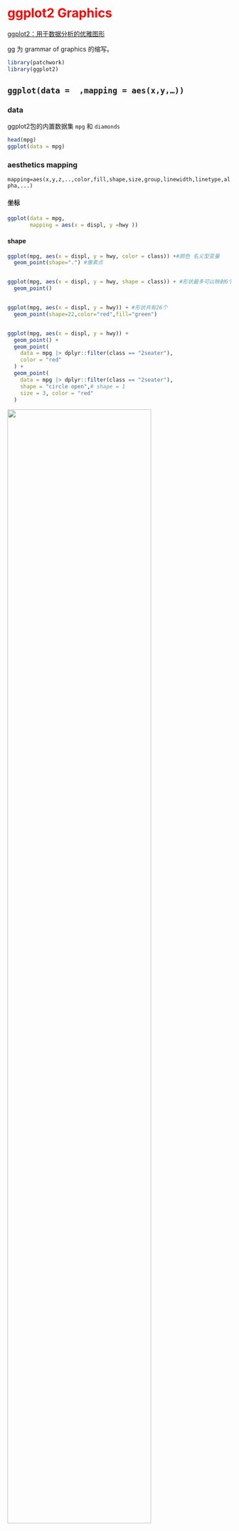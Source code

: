 # ggplot2 Graphics {#sec-ggplot2 style="color:red"}

[ggplot2：用于数据分析的优雅图形](https://ggplot2-book.org/mastery)

gg 为 grammar of graphics 的缩写。

```r
library(patchwork)
library(ggplot2)
```

## `ggplot(data =  ,mapping = aes(x,y,…))`

### data

ggplot2包的内置数据集 `mpg` 和 `diamonds`

```r
head(mpg)
ggplot(data = mpg)
```

### aesthetics mapping

`mapping=aes(x,y,z,..,color,fill,shape,size,group,linewidth,linetype,alpha,...)`

#### 坐标

```r
ggplot(data = mpg,
       mapping = aes(x = displ, y =hwy ))
```

#### shape

```r
ggplot(mpg, aes(x = displ, y = hwy, color = class)) +#颜色 名义型变量
  geom_point(shape=".") #像素点


ggplot(mpg, aes(x = displ, y = hwy, shape = class)) + #形状最多可以映射6个
  geom_point()


ggplot(mpg, aes(x = displ, y = hwy)) + #形状共有26个
  geom_point(shape=22,color="red",fill="green")


ggplot(mpg, aes(x = displ, y = hwy)) + 
  geom_point() + 
  geom_point(
    data = mpg |> dplyr::filter(class == "2seater"), 
    color = "red"
  ) +
  geom_point(
    data = mpg |> dplyr::filter(class == "2seater"), 
    shape = "circle open",# shape = 1
    size = 3, color = "red"
  )
```

![](images/shape.png){fig-align="center" width="80%"}

```r
ggplot(mpg, aes(x = displ, y = hwy, size =cty)) +#大小 有序型变量
  geom_point()

ggplot(mpg, aes(x = displ, y = hwy, alpha = cty)) +#透明度 有序型变量
  geom_point(color="red") #更改外观
ggplot(mpg, aes(x = displ, y = hwy, linetype = drv)) + #线条类型
  geom_smooth()

ggplot(mpg, aes(x = displ, y = hwy, linewidth = drv)) + #线条粗细
  geom_smooth()
```

## geometry

-   Graphical primitives:

    -   `geom_blank()`: display nothing. Most useful for adjusting axes limits using data.

    -   `geom_point()`: points.

    -   `geom_path()`: paths.

    -   `geom_ribbon()`: ribbons, a path with vertical thickness.

    -   `geom_segment()`: a line segment, specified by start and end position.

    -   `geom_rect()`: rectangles.

    -   `geom_polygon()`: filled polygons.

    -   `geom_text()`: text.

<!-- -->

-   One variable:

    -   Discrete:

        -   `geom_bar()`: display distribution of discrete variable.

    -   Continuous:

        -   `geom_histogram()`: bin and count continuous variable, display with bars.

        -   `geom_density()`: smoothed density estimate.

        -   `geom_dotplot()`: stack individual points into a dot plot.

        -   `geom_freqpoly()`: bin and count continuous variable, display with lines.

-   Two variables:

    -   Both continuous:

        -   `geom_point()`: scatterplot.

        -   `geom_quantile()`: smoothed quantile regression.

        -   `geom_rug()`: marginal rug plots.

        -   `geom_smooth()`: smoothed line of best fit.

        -   `geom_text()`: text labels.

    -   Show distribution:

        -   `geom_bin2d()`: bin into rectangles and count.

        -   `geom_density2d()`: smoothed 2d density estimate.

        -   `geom_hex()`: bin into hexagons and count.

    -   At least one discrete:

        -   `geom_count()`: count number of point at distinct locations

        -   `geom_jitter()`: randomly jitter overlapping points.

    -   One continuous, one discrete:

        -   `geom_bar(stat = "identity")`: a bar chart of precomputed summaries.

        -   `geom_boxplot()`: boxplots.

        -   `geom_violin()`: show density of values in each group.

    -   One time, one continuous:

        -   `geom_area()`: area plot.

        -   `geom_line()`: line plot.

        -   `geom_step()`: step plot.

    -   Display uncertainty:

        -   `geom_crossbar()`: vertical bar with center.

        -   `geom_errorbar()`: error bars.

        -   `geom_linerange()`: vertical line.

        -   `geom_pointrange()`: vertical line with center.

    -   Spatial:

        -   `geom_map()`: fast version of for map data.`geom_polygon()`

-   Three variables:

    -   `geom_contour()`: contours.

    -   `geom_tile()`: tile the plane with rectangles.

    -   `geom_raster()`: fast version of for equal sized tiles.`geom_tile()`

```r
df <- data.frame(
  x = c(3, 1, 5), 
  y = c(2, 4, 6), 
  label = c("a","b","c")
)

p <- ggplot(df, aes(x, y, label = label)) + 
  labs(x = NULL, y = NULL) + # Hide axis label
  theme(plot.title = element_text(size = 12)) # Shrink plot title

(p + geom_point() + ggtitle("point") +
        p + geom_text() + ggtitle("text") +
        p + geom_bar(stat = "identity") + ggtitle("bar") )/
(p + geom_tile() + ggtitle("tile") +
     p + geom_raster() + ggtitle("raster")+
     p + geom_line() + ggtitle("line")) /
(p + geom_area() + ggtitle("area") +
    p + geom_path() + ggtitle("path") +
    p + geom_polygon() + ggtitle("polygon"))
```

### X=连续型变量

#### geom_point

```r
ggplot(data = mpg) + 
    geom_point(mapping = aes(x=displ,y=hwy),
               stat = "identity",position = "identity")
```

```r
ggplot(mpg, aes(displ,hwy)) +
    geom_point() |
    
    ggplot(mpg, aes(displ,hwy)) +
    geom_point(aes(size = displ/10)) + 
    scale_size_area(name="displ/10")
```

#### geom_line

```r
economics |> head()

ggplot(economics,aes(date,pop))+
    geom_line()+
    scale_x_date()

```

#### geom_smooth

```r
q <- ggplot(mpg, aes(displ, hwy)) +
    geom_point()

q+geom_smooth(method = "loess",span = 0.2,se=T) # loess 平滑局部回归   small n
                                   #span 0非常摆动，1不那么摆动

q+ geom_smooth(span = 1)  #不很摆动

library(MASS)
q+geom_smooth(method = "rlm")   # robust linear model  稳健线性模型

library(mgcv)
q+ geom_smooth(method = "gam", formula = y ~ s(x)) # gam 广义相加模型   n>1000
```

```r
binomial_smooth <- function(...) {
  geom_smooth(method = "glm", method.args = list(family = "binomial"), ...)
}



ggplot(rpart::kyphosis,aes(Age,as.numeric(Kyphosis)-1))+
    geom_point()+
    binomial_smooth()



```

#### geom_histogram

```r
ggplot(mpg, aes(hwy)) + geom_histogram(binwidth = 2.5)


ggplot(mpg, aes(hwy)) +
  geom_histogram(binwidth = 1) |
ggplot(mpg, aes(hwy)) +
  geom_histogram(aes(weight = displ), binwidth = 1) # 加权

ggplot(data = mpg) + 
    geom_histogram(aes(x=displ,y=after_stat(density)),
                   stat = "bin",position = "stack",
                   binwidth = 0.5
                   ) +
    scale_y_continuous(labels=scales::percent) +
    geom_density(aes(x=displ,y=after_stat(density)),
                 color="red", linewidth=1)



```

#### geom_bin2d()

```r
smaller <- diamonds |> 
  dplyr::filter(carat < 3)
ggplot(smaller, aes(x = carat, y = price)) +
  geom_bin2d()

# install.packages("hexbin")
ggplot(smaller, aes(x = carat, y = price)) +
  geom_hex()
```

#### geom_freqpoly

```r
ggplot(mpg, aes(hwy)) + 
  geom_freqpoly(binwidth = 2.5)
```

#### geom_density

```r

p <- ggplot(data = mpg)
p + geom_density(aes(displ,fill=drv),
                 stat = "density",position = "identity",
                 alpha=0.3
                 )+
    scale_y_continuous(labels = scales::percent)+
    labs(fill="图例名")+
    theme(legend.position = "top")

```

#### geom_rug

y→`sides="r","l"`

x→`sides="b","t"`

```r
p + geom_rug(aes(x=displ,y=hwy),
           sides = "br",color="brown")
```

#### geom_jitter

```r
p + geom_jitter(mapping = aes(x=displ,y=hwy),
               stat = "identity",position = "jitter")
```

### X=离散型变量

#### geom_bar

```r
ggplot(data = mpg) + 
    geom_bar(mapping = aes(x=factor(cyl),fill=drv),
             stat = "count",position = "stack") |
ggplot(data = mpg) + 
    geom_bar(mapping = aes(x=factor(cyl),fill=drv),
             position = "dodge")


ggplot(data = mpg) + 
    geom_col(mapping = aes(x=factor(cyl),y=hwy,fill=drv),
             position = "stack") |

ggplot(data = mpg) + 
    geom_col(mapping = aes(x=factor(cyl),y=hwy,fill=drv),
             position = "fill")+
    scale_y_continuous(labels = scales::label_percent())
```

有序条形图

```r
ggplot(mpg, aes(x = fct_infreq(class))) +  #降序条形图
  geom_bar()
```

#### geom_errorbar

-   geom_errorbarh

-   geom_linerange

-   geom_crossbar

-   geom_pointrange

```r
y <- c(18, 11, 16)
df <- data.frame(x = 1:3, y = y, se = c(1.2, 0.5, 1.0))

base <- ggplot(df, aes(x, y, ymin = y - se, ymax = y + se))
(base + geom_errorbar()|
base + geom_linerange()|
base + geom_ribbon())/
(base + geom_crossbar()|
base + geom_pointrange()|
base + geom_smooth(stat = "identity"))
```

```r
read_csv("data/g.csv") |> 
    summarise(
        mean=mean(liverweight),
        sd=sd(liverweight),
        .by=treatment
  ) |> 
    ggplot(aes(treatment,mean,fill=treatment))+
    geom_bar(stat = "identity")+
    geom_errorbar(aes(ymin=mean-sd,ymax=mean+sd),width=.2)
```

#### geom_dotplot

```r
ggplot(mpg)+geom_dotplot(mapping = aes(x=drv,y=hwy),
                 position = "identity",
                 stackdir = "center",binaxis = 'y',# stacking along y axis
                 fill="red",binwidth = 0.7)
```

#### geom_boxplot

```r
ggplot(mpg) + geom_boxplot(mapping = aes(x=drv,y=hwy),
             stat = "boxplot",position = "dodge",
             notch=TRUE, varwidth=TRUE,
             width=0.1,fill="green"
            )+
    geom_violin(aes(x=drv,y=hwy),alpha=0.2)

```

#### geom_violin

```r
ggplot(mpg) + geom_violin(mapping = aes(x=drv,y=hwy),
             stat = "ydensity",position = "dodge")
```

#### geom_tile

```r
# 设置随机数种子以确保结果的可重复性  
set.seed(10)  
  
# 生成随机数据集  
mydata <- tibble(  
  year = 2000:2024,  
  lung = runif(25),  
  liver = runif(25), 
  bone = runif(25),  
  luk = runif(25),  
  eso = runif(25),  
  gas = runif(25),   
  eye = runif(25),  
  brain = runif(25),  
  pan = runif(25),  
  kidney = runif(25),  
  breast= runif(25),  
)  |> pivot_longer(cols = -1,
                   names_to = "cancer",
                   values_to = "morbidity")

ggplot(mydata, aes(year, cancer)) +  
  geom_tile(aes(fill =morbidity)) +  
  scale_fill_gradient(low = "white", high = "red")

```

### 统计变换 statistical transformations

stat_bin()：geom_bar()，geom_freqpoly()，geom_histogram()

stat_bin2d()：geom_bin2d()

stat_bindot()：geom_dotplot()

stat_binhex()：geom_hex()

stat_boxplot()：geom_boxplot()

stat_contour()：geom_contour()

stat_quantile()：geom_quantile()

stat_smooth()：geom_smooth()

stat_sum()：geom_count()

stat_ecdf()：计算经验累积分布图。

stat_function()：根据 x 值的函数计算 y 值。

stat_summary()：将 Y 值汇总到不同的 X 值。

stat_summary2d() ：汇总分箱值。

stat_summary_hex()

stat_qq()：对分位数-分位数图执行计算。

stat_spoke()：将角度和半径转换为位置。

stat_unique()：删除重复的行。

```r
ggplot(diamonds) + 
  stat_summary(
    aes(x = cut, y = depth),
    geom = "errorbar",
    fun.min = min,
    fun.max = max,
    fun = mean
  )

ggplot(mpg, aes(trans, cty)) + 
    geom_point() + 
    stat_summary(geom = "point", fun = "mean", colour = "red", size = 4)
```

### 位置调整 position adjustments

#### 条

```r
ggplot(mpg, aes(x = drv, fill = class)) + 
  geom_bar(alpha = 1/5, position = "identity")|

ggplot(mpg, aes(x = drv, color = class)) + 
  geom_bar(fill = NA, position = "identity")

ggplot(mpg, aes(x = drv, fill = class)) + 
  geom_bar(position = "fill")|

ggplot(mpg, aes(x = drv, fill = class)) + 
  geom_bar(position = "dodge")
```

#### 点

position_nudge()：按固定偏移量移动点。

position_jitter()：为每个位置添加一点随机噪音。

position_jitterdodge()：躲避组内的点，然后添加一点随机噪音。

```r
ggplot(mpg, aes(x = factor(cyl), y = hwy)) + 
  geom_point(position = "identity") |
ggplot(mpg, aes(x = factor(cyl), y = hwy)) + 
  geom_point(position = "jitter")

ggplot(mpg, aes(x = factor(cyl), y = hwy)) + 
  geom_point(position =position_nudge(x=0.1,y=0))|
ggplot(mpg, aes(x = factor(cyl), y = hwy,color=factor(cyl))) + 
  geom_point(position = position_jitterdodge())

```

## 坐标系 coordinate

默认坐标系是笛卡尔坐标系

```r
bar <- ggplot(data = diamonds) + 
  geom_bar(
    mapping = aes(x = clarity, fill = clarity), 
    show.legend = FALSE,
    width = 1
  ) + 
  theme(aspect.ratio = 1)
bar
bar + coord_cartesian() |#笛卡尔坐标
bar + coord_flip()| #水平条形图
bar + coord_polar()#极坐标
```

## 坐标轴 axis

### 变换

```r

ggplot(mpg, aes(log10(cty),hwy)) +
    geom_point()+
    scale_x_log10()

```

### limits

```r
ggplot(mpg, aes(displ, hwy)) +
    geom_point(na.rm = TRUE) | 
ggplot(mpg, aes(displ, hwy)) +
    geom_point(na.rm = TRUE) +
    xlim(5, 6) +
    ylim(10, 25)

ggplot(mpg, aes(drv, hwy)) +
    geom_jitter(width = 0.25, na.rm = TRUE) +
    xlim("f", "r") +
    ylim(25, NA)
```

```r
# filter
mpg |>
  dplyr::filter(displ >= 5 & displ <= 6 & hwy >= 10 & hwy <= 25) |>
  ggplot(aes(x = displ, y = hwy)) +
  geom_point(aes(color = drv)) +
  geom_smooth(na.rm=TRUE)|
# limits
ggplot(mpg, aes(x = displ, y = hwy)) +
  geom_point(aes(color = drv)) +
  geom_smooth(na.rm=TRUE) +
  scale_x_continuous(limits = c(5, 6)) +    #取子集
  scale_y_continuous(limits = c(10, 25))  
```

### zooming

调整绘制的数据,在每个刻度中设置`coord_cartesian(xlim= ,ylim= )`

```r
ggplot(mpg, aes(x = displ, y = hwy)) +
  geom_point(aes(color = drv)) +
  geom_smooth() |
    ggplot(mpg, aes(x = displ, y = hwy)) +
  geom_point(aes(color = drv)) +
  geom_smooth()+
  coord_cartesian(xlim = c(5, 6), ylim = c(10, 25))   #放大局部
```

### 共享

shared 坐标轴相同

```r
x_scale <- scale_x_continuous(limits = range(mpg$displ))
y_scale <- scale_y_continuous(limits = range(mpg$hwy))
col_scale <- scale_color_discrete(limits = unique(mpg$drv))
ggplot(mpg[mpg$class=="suv",], aes(x = displ, y = hwy, color = drv)) +
  geom_point() +
  x_scale +
  y_scale +
  col_scale|
ggplot(mpg[mpg$class=="compact",], aes(x = displ, y = hwy, color = drv)) +
  geom_point() +
  x_scale +
  y_scale +
  col_scale
```

## 标题 labels

```r
ggplot(mpg, aes(cty, hwy)) +
    geom_point(alpha = 1 / 3) +
    xlab("city driving (mpg)") +
    ylab("highway driving (mpg)")+
    ggtitle("主标题")

ggplot(mpg, aes(x = displ, y = hwy)) +
  geom_point(aes(color = class)) +
  geom_smooth(se = FALSE) +
  labs(
    x = "Engine displacement (L)",
    y = "Highway fuel economy (mpg)",
    color = "Car type", # 图例 美学映射color
    title = "Fuel efficiency generally decreases with engine size",
    subtitle = "Two seaters (sports cars) are an 
    exception because of their light weight",
    caption = "Data from fueleconomy.gov"
  )
```

## 注释 annotation

### 文本 text

```r
# 字体
df <- data.frame(x = 1, y = 3:1, family = c("sans", "serif", "mono"))
ggplot(df, aes(x, y)) + 
  geom_text(aes(label = family, family = family))

# 样式
df <- data.frame(x = 1, y = 3:1, face = c("plain", "bold", "italic"))
ggplot(df, aes(x, y)) + 
  geom_text(aes(label = face, fontface = face))

# 位置
df <- data.frame(
  x = c(1, 1, 2, 2, 1.5),
  y = c(1, 2, 1, 2, 1.5),
  text = c(
    "bottom-left", "top-left",  
    "bottom-right", "top-right", "center"
  )
)
ggplot(df, aes(x, y)) +
  geom_text(aes(label = text))|
ggplot(df, aes(x, y)) +
  geom_text(aes(label = text), vjust = "inward", hjust = "inward")


# 自定义
df <- data.frame(
  treatment = c("a", "b", "c"), 
  response = c(1.2, 3.4, 2.5)
)
ggplot(df, aes(treatment, response)) + 
  geom_point() + 
  geom_text(
    mapping = aes(label = paste0("(", response, ")")), 
    nudge_x = -0.3,
    nudge_y=.2
  ) 
```

```r
mtcars |>
    group_by(cyl,am) |> 
    summarise(n=n()) |> 
    mutate(pct = n / sum(n),
         lbls = scales::percent(pct)
         )|> 
    ggplot(aes(factor(cyl),pct,fill=factor(am)))+
    geom_bar(stat = "identity",position = "fill")+
    geom_text(mapping = aes(label=lbls),
              position = position_stack(vjust = 0.5),
              size=3
              )
```

```r
label_info <- mpg |>
    group_by(drv) |>
    arrange(desc(displ)) |>
    slice_head(n = 1)|>
    mutate(
        drive_type = case_when(       # vectorise multiple if_else () statements 
        drv == "f" ~ "front-wheel drive",
        drv == "r" ~ "rear-wheel drive",
        drv == "4" ~ "4-wheel drive")
        )|>
    dplyr::select(displ, hwy, drv, drive_type)

p <-ggplot(mpg, aes(x = displ, y = hwy, color = drv)) +
    geom_point(alpha = 0.3) +
    geom_smooth(method="lm",formula="y~x",se = FALSE) +
    theme(legend.position = "none")

p+  geom_text(#添加注释  geom_label 标签加背景框
    data = label_info, 
    aes(x = displ, y = hwy, label = drive_type),#label映射
    fontface = "bold", size = 5, nudge_y = 2
    )

p + ggrepel::geom_label_repel(                   
    data = label_info, 
    aes(x = displ, y = hwy, label = drive_type),
    fontface = "bold", size = 5, nudge_y = 2
  ) 


potential_outliers <- mpg |>
  dplyr::filter(hwy > 40 | (hwy > 20 & displ > 5))

ggplot(mpg, aes(x = displ, y = hwy)) +
  geom_point() +
  ggrepel::geom_text_repel(data = potential_outliers, aes(label = model)) +
  geom_point(data = potential_outliers, color = "red") +
  geom_point(
    data = potential_outliers,
    color = "red", size = 3, shape = "circle open"
  )
```

### markdown

```r
df <- data.frame(x = 1:3, y = 1:3)
base <- ggplot(df, aes(x, y)) + 
  geom_point() + 
  labs(x = "Axis title with *italics* and **boldface**")
base |
base + theme(axis.title.x = ggtext::element_markdown())  #ggtext::element_markdown
```

### 数学表达式

```r
tibble(
  x = 1:10,
  y = cumsum(x^2)) %>% 
  ggplot(aes(x, y)) +
  geom_point() +
  labs(
    x = quote(x[i]),
    y = quote(sum(x[i] ^ 2, i == 1, n)) #数学方程式
  )

values <- seq(from = -2, to = 2, by = .01)
df <- data.frame(x = values, y = values ^ 3)
ggplot(df, aes(x, y)) + 
  geom_path() + 
  labs(y = quote(f(x) == x^3))         #数学表达式   ？plotmath
```

### 线段 直线 箭头

geom_hline()

geom_vline()

geom_abline

geom_segment() arrow

```r
trend_text <- "Larger engine sizes tend to have lower fuel economy." |>
  str_wrap(width = 30)
trend_text
ggplot(mpg, aes(x = displ, y = hwy)) +
  geom_point() +
  annotate(
    geom = "label", x = 3.5, y = 38,
    label = trend_text,
    hjust = "left", color = "red"
  ) +
  annotate(
    geom = "segment",
    x = 3, y = 35, xend = 5, yend = 25, color = "red",
    arrow = arrow(type = "closed")
  )
```

```r
p <- ggplot(mpg, aes(displ, hwy)) +
  geom_point(
    data = dplyr::filter(mpg, manufacturer == "subaru"), 
    colour = "orange",
    size = 3
  ) +
  geom_point() 
p|p + 
  annotate(geom = "point", x = 5.5, y = 40, colour = "orange", size = 3) + 
  annotate(geom = "point", x = 5.5, y = 40) + 
  annotate(geom = "text", x = 5.6, y = 40, label = "subaru", hjust = "left")|
p + 
  annotate(
    geom = "curve", x = 4, y = 35, xend = 2.65, yend = 27, 
    curvature = .3, arrow = arrow(length = unit(2, "mm"))
  ) +
  annotate(geom = "text", x = 4.1, y = 35, label = "subaru", hjust = "left")

```

## scale

### x/y_continuous

```r
ggplot(mtcars, aes(x = wt, y = mpg)) + 
  geom_point() +
  scale_x_continuous(name = "Weight (1000 lbs.)",   
                     n.breaks = 10,                 
                     minor_breaks = NULL,           
                     limits = c(1.5, 5.5)) +        
  scale_y_continuous(name = "Miles per gallon",     
                     breaks = seq(10, 35, 5),       
                     minor_breaks = seq(10, 35, 1), 
                     limits = c(10, 35)) +          
  labs(title = "Fuel efficiency by car weight")


```

```r
ggplot(diamonds, aes(x = price, y = cut)) +
  geom_boxplot(alpha = 0.05) +
  scale_x_continuous(labels = scales::label_dollar(scale = 1/1000, suffix = "K"))

ggplot(diamonds, aes(x = cut, fill = clarity)) +
  geom_bar(position = "fill") +
  scale_y_continuous(name = "Percentage", labels = scales::label_percent())
```

### x/y_discrete

```r
ggplot(mpg,aes(x=factor(drv),fill=class))+
    geom_bar(position = "fill") ->p
p | p + scale_x_discrete(name = "drv",                                  
                   limits = c("f", "r"),    
                   labels = c('f'="drv='f'",'r'= "drv='r'"),
                   position = "top") 
```

### color

```r
RColorBrewer::display.brewer.all()
p <- ggplot(mpg, aes(x=displ, y=hwy, color=drv)) +
  geom_point(shape=19, size=3) 
p + ggthemes::scale_color_colorblind()
```

```r
p <- ggplot(mpg, aes(x=displ, y=hwy, color=cty)) +
  geom_point() 
p + ggtitle("A. Default color gradient")|
p + scale_color_gradient(low="grey", high="black") +
  ggtitle("B. Greyscale gradient")|
p + scale_color_gradient(low="red", high="blue") +
  ggtitle("C. Red-blue color gradient")

p + scale_color_steps(low="red", high="blue") +
  ggtitle("D. Red-blue binned color Gradient")|
p + scale_color_steps2(low="red", mid="white", high="blue",
                       midpoint=median(mtcars$disp)) +
  ggtitle("E. Red-white-blue binned gradient")|
p + scale_color_viridis_c(direction = -1) +    # viridis_c,d,b
  ggtitle("F. Viridis color gradient")

```

```r
df <- tibble(
  x = rnorm(10000),
  y = rnorm(10000)
)

ggplot(df, aes(x, y)) +
  geom_hex() +
  coord_fixed() +
  labs(title = "Default, continuous", x = NULL, y = NULL)

ggplot(df, aes(x, y)) +
  geom_hex() +
  coord_fixed() +
  scale_fill_viridis_c() +
  labs(title = "Viridis, continuous", x = NULL, y = NULL)

ggplot(df, aes(x, y)) +
  geom_hex() +
  coord_fixed() +
  scale_fill_viridis_b() +
  labs(title = "Viridis, binned", x = NULL, y = NULL)
```

### fill

```r
p <- ggplot(mpg,aes(drv,fill=class))+
    geom_bar()

p + ggtitle("A. Default colors")|
p + scale_fill_brewer(palette="Set2") +
  ggtitle("B. ColorBrewer Set2 palette")

p + scale_fill_viridis_d() +
  ggtitle("C. Viridis color scheme")|
p + scale_fill_manual(values=c("gold4", "orange2", "deepskyblue3", "blue4",
                               "brown2", "yellowgreen","lightpink")) +
  ggtitle("D. Manual color selection")
```

## 分面

```r
q <- ggplot(mpg,aes(x=displ))+
  geom_histogram(fill="lightblue")

# 一个分类变量
q + facet_wrap(~drv,nrow = 3)
q + facet_wrap(~drv,ncol = 3)  #

# 多个分类变量
q + facet_grid(drv~class)
q + facet_grid(drv~.)
q + facet_grid(.~drv)   #
```

```r
ggplot(mpg, aes(x = displ, y = hwy)) + 
  geom_point() + 
  facet_grid(drv ~ cyl) |
ggplot(mpg, aes(x = displ, y = hwy)) + 
  geom_point() + 
  facet_grid(drv ~ cyl, scales = "free_y")
```

## 主题

### 内置主题

```r
p <- ggplot(mpg,aes(displ,hwy))
p + theme_grey() + labs(title = "theme_grey")  |
p + theme_bw() + labs(title = "theme_bw")  
p + theme_minimal() + labs(title = "theme_minimal")|  
p + theme_classic() + labs(title = "theme_classic")
```

### 字体

```r
findfont <- function(x){
  suppressMessages(require(showtext))
  suppressMessages(require(dplyr))
  dplyr::filter(font_files(), grepl(x, family, ignore.case=TRUE)) |> 
    dplyr::select(path, file, family, face)
}

findfont("comic")
font_add(family = "Times New Roman", regular = "C:\\Windows\\Fonts\\Times New Roman\\times.ttf",
         bold = "C:\\Windows\\Fonts\\Times New Roman\\timesbd.ttf",
         italic = "C:\\Windows\\Fonts\\Times New Roman\\timesi.ttf",
         bolditalic = "C:\\Windows\\Fonts\\Times New Roman\\timesbi.ttf")
findfont("Times New Roman")
font_families()
```

### 自定义主题

```r
mytheme <- theme(plot.title=element_text(face="bold.italic",  size="14", color="brown"),
                 axis.title=element_text(face="bold.italic",  size=10, color="brown"),
                 axis.text=element_text(face="bold", size=9,  color="darkblue"), 
                 panel.background=element_rect(fill="white",  color="darkblue"),  
                 panel.grid.major.y=element_line(color="grey",  linetype=1),  
                 panel.grid.minor.y=element_line(color="grey",  linetype=2),  
                 panel.grid.minor.x=element_blank(),  legend.position="top") 
ggplot(mpg, aes(x=drv, y=hwy, fill=drv)) +  
  geom_boxplot() +  
  mytheme 

```

### 图例

```r
# 位置和布局
base <- ggplot(mpg, aes(x = displ, y = hwy)) +
  geom_point(aes(color = class))

base + theme(legend.position = "right") # the default
base + theme(legend.position = "left")
base + 
  theme(legend.position = "top") +
  guides(color = guide_legend(nrow = 3))
base + 
  theme(legend.position = "bottom") +
  guides(color = guide_legend(nrow = 2, override.aes = list(size = 4)))

# 文本

ggplot(mtcars, aes(wt, mpg, color = factor(cyl))) +
  geom_point(size=3) +
  scale_color_discrete(name="Cylinders") +
  labs(title = "Fuel Efficiency for 32 Automobiles",
       x = "Weight (1000 lbs)",
       y = "Miles per gallon") +
  theme(legend.position = c(.95, .95),
        legend.justification = c(1, 1),
        legend.background = element_rect(fill = "lightgrey",
                                         color = "white",
                                         linewidth = 1),
        legend.key = element_blank(),
        legend.direction = "horizontal")
```

```r
ggplot(mpg, aes(x = displ, y = hwy, color = drv)) +
  geom_point() +
  labs(
    title = "Larger engine sizes tend to have lower fuel economy",
    caption = "Source: https://fueleconomy.gov."
  ) +
  theme(
    legend.position = c(0.8, 0.9),
    legend.direction = "horizontal",
    legend.box.background = element_rect(color = "blue"),
    plot.title = element_text(face = "bold",hjust = 0.5),
    plot.title.position = "plot",
    plot.caption.position = "plot",
    plot.caption = element_text(hjust = 1)
  )
```

### 绘图区

```r
mtcars$am <- factor(mtcars$am, labels = c("Automatic", "Manual")) 
ggplot(data=mtcars, aes(x = disp, y = mpg)) +                     
  geom_point(aes(color=factor(cyl)), size=2) +                   
  geom_smooth(method="lm", formula = y ~ x + I(x^2),                             
              linetype="dotted", se=FALSE) +
  scale_color_discrete("Number of cylinders") +
  facet_wrap(~am, ncol=2) +                                      
  labs(title = "Mileage, transmission type, and number of cylinders",
       x = "Engine displacement (cu. in.)",
       y = "Miles per gallon") +
  theme_bw() +                                                  
  theme(strip.background = element_rect(fill = "white"),
        panel.grid.major = element_line(color="lightgrey"),
        panel.grid.minor = element_line(color="lightgrey",
                                        linetype="dashed"),
        axis.ticks = element_blank(),
        legend.position = "bottom",
        legend.key = element_blank())
```

